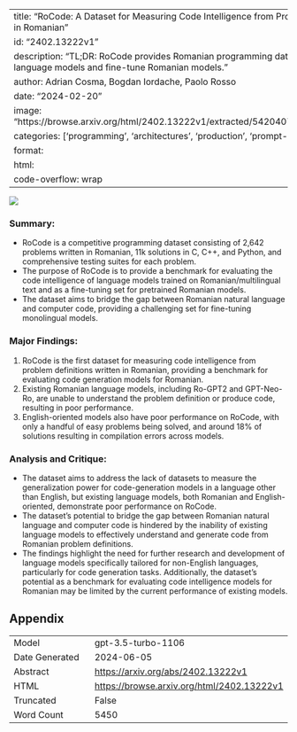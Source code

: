 
---
title: "RoCode: A Dataset for Measuring Code Intelligence from Problem Definitions in Romanian"
id: "2402.13222v1"
description: "TL;DR: RoCode provides Romanian programming dataset to evaluate language models and fine-tune Romanian models."
author: Adrian Cosma, Bogdan Iordache, Paolo Rosso
date: "2024-02-20"
image: "https://browse.arxiv.org/html/2402.13222v1/extracted/5420407/images/flag.png"
categories: ['programming', 'architectures', 'production', 'prompt-engineering']
format:
  html:
    code-overflow: wrap
---

![](https://browse.arxiv.org/html/2402.13222v1/extracted/5420407/images/flag.png)

### **Summary:**
- RoCode is a competitive programming dataset consisting of 2,642 problems written in Romanian, 11k solutions in C, C++, and Python, and comprehensive testing suites for each problem.
- The purpose of RoCode is to provide a benchmark for evaluating the code intelligence of language models trained on Romanian/multilingual text and as a fine-tuning set for pretrained Romanian models.
- The dataset aims to bridge the gap between Romanian natural language and computer code, providing a challenging set for fine-tuning monolingual models.

### **Major Findings:**
1. RoCode is the first dataset for measuring code intelligence from problem definitions written in Romanian, providing a benchmark for evaluating code generation models for Romanian.
2. Existing Romanian language models, including Ro-GPT2 and GPT-Neo-Ro, are unable to understand the problem definition or produce code, resulting in poor performance.
3. English-oriented models also have poor performance on RoCode, with only a handful of easy problems being solved, and around 18% of solutions resulting in compilation errors across models.

### **Analysis and Critique:**
- The dataset aims to address the lack of datasets to measure the generalization power for code-generation models in a language other than English, but existing language models, both Romanian and English-oriented, demonstrate poor performance on RoCode.
- The dataset's potential to bridge the gap between Romanian natural language and computer code is hindered by the inability of existing language models to effectively understand and generate code from Romanian problem definitions.
- The findings highlight the need for further research and development of language models specifically tailored for non-English languages, particularly for code generation tasks. Additionally, the dataset's potential as a benchmark for evaluating code intelligence models for Romanian may be limited by the current performance of existing models.

## Appendix

|          |          |
|----------|----------|
| Model     | gpt-3.5-turbo-1106       |
| Date Generated     | 2024-06-05       |
| Abstract | [https://arxiv.org/abs/2402.13222v1](https://arxiv.org/abs/2402.13222v1)        |
| HTML     | [https://browse.arxiv.org/html/2402.13222v1](https://browse.arxiv.org/html/2402.13222v1)       |
| Truncated       | False       |
| Word Count       | 5450       |